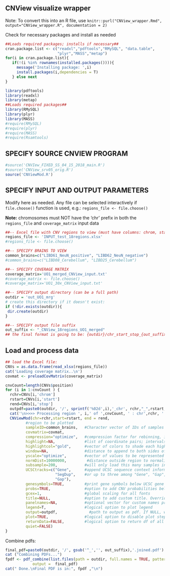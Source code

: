 ## CNView visualize wrapper

Note: To convert this into an R file, use `knitr::purl("CNView_wrapper.Rmd", output="CNView_wrapper.R", documentation = 2)`

Check for necessary packages and install as needed
```{r}
##Loads required packages; installs if necessary##
cran.package.list <- c("readxl","pdftools","RMySQL", "data.table",
                       "plyr","MASS","metap")
for(i in cran.package.list){
   if(!(i %in% rownames(installed.packages()))){
     message('Installing package: ',i)
     install.packages(i,dependencies = T)
   } else next
}

library(pdftools)
library(readxl)
library(metap)
##Loads required packages##
library(RMySQL)
library(plyr)
library(MASS)
#require(RMySQL)
#require(plyr)
#require(MASS)
#require(Rsamtools)

```

## SPECIFY SOURCE CNVIEW PROGRAM
```{r}
#source('CNVIew_FIXED_SS_04_15_2018_main.R')
#source('CNView_srv05_orig.R')
source('CNViewMod.R')
```

## SPECIFY INPUT AND OUTPUT PARAMETERS
Modify here as needed. Any file can be selected interactively if `file.choose()` function is used, e.g.:
`regions_file <- file.choose()`

__Note:__ chromosomes must NOT have the 'chr' prefix in both the `regions_file` and `coverage_matrix` input data

```{r}
##-- Excel file with CNV regions to view (must have columns: chrom, start, stop)
regions_file <- 'INPUT_test_18regions.xlsx'
#regions_file <- file.choose()

##-- SPECIFY BRAINS TO VIEW
common_brains=c("LIBD61_NeuN_positive", "LIBD62_NeuN_negative")
#common_brains=c("LIBD08_Cerebellum", "LIBD25_Cerebellum")

##-- SPECIFY COVERAGE MATRIX
coverage_matrix='UO1_merged_CNView_input.txt'
#coverage_matrix <- file.choose()
#coverage_matrix='UO1_30x_CNView_input.txt'

##-- SPECIFY output directory (can be a full path)
outdir = 'out_UO1_mrg'
# create this directory if it doesn't exist:
if (!dir.exists(outdir)){
 dir.create(outdir)
}

##-- SPECIFY output file suffix
out_suffix <- "_CNView_18regions_UO1_merged"
## the final format is going to be: {outdir}/chr_start_stop_{out_suffix}
```

## Load and process data
```{r}
## load the Excel file:
CNVs = as.data.frame(read_xlsx(regions_file))
cat('Loading coverage matrix..\n')
covmat <- preloadCovMatrix(coverage_matrix)
```

```{r}
cnvCount=length(CNVs$position)
for (i in 1:cnvCount ) {
  rchr=CNVs[i,'chrom']
  rstart=CNVs[i,'start']
  rend=CNVs[i,'stop']
  outpdf=paste0(outdir, '/', sprintf('%02d',i),'_chr', rchr,"_",rstart,"_",rend, out_suffix, '.pdf')
  cat('\n>>>> Processing region ', i,' of ',cnvCount, ' : chr',rchr, ':', rstart, '-', rend, '\n')
  CNViewMod(chr=rchr,start=rstart, end = rend,
         #region to be plotted
         sampleID=common_brains,   #Character vector of IDs of samples to plot
         covmatrix=covmat,
         compression="optimize",   #compression factor for rebinning, if desired
         highlight=NA,             #list of coordinate pairs; intervals to highlight; defaults to query interval; NULL disables
         highlightcol="gold",      #vector of colors to shade each highlighted interval
         window=NA,                #distance to append to both sides of input interval for viewing; NA = 61.8% on either side
         yscale="optimize",        #vector of values to be represented on y axis
         normDist=10000000,         #distance outside region to normalize (both sides). Must either be int or "genome"
         subsample=200,            #will only load this many samples into memory; useful to reduce runtime & memory reqs for very large cohorts
         UCSCtracks=c("Gene",      #append UCSC sequence context information; choose either NULL
                      "SegDup",    #or up to three among "Gene", "Gap", "RepMask", "blacklist", and "SegDup"
                      "Gap"),
         genesymbols=TRUE,         #print gene symbols below UCSC gene body annotations
         probs=TRUE,               #option to add CNV probabilities below each highlighted interval
         gcex=1,                   #global scaling for all fonts
         title=NULL,               #option to add custom title. Overrides default
         panelnames=NA,            #optional vector for custom names printed above each plot; only works for multi-sample plots
         legend=T,                 #logical option to plot legend
         output=outpdf,              #path to output as pdf. If NULL, will plot to active device
         plot=TRUE,                #logical option to disable plot step; mandatory for output!=NULL
         returnData=FALSE,         #logical option to return df of all normalized coverage values
         quiet=FALSE)
}

```

Combine pdfs:
```{r}
final_pdf=paste0(outdir, '/', gsub('^_','', out_suffix),'.joined.pdf')
cat ("Combining PDFs...")
fpdf <- pdf_combine(list.files(path = outdir, full.names = TRUE, pattern=paste0('*',out_suffix,'.pdf')), 
            output =  final_pdf)
cat(" Done.\nFinal PDF is in:", fpdf ,"\n")
```
